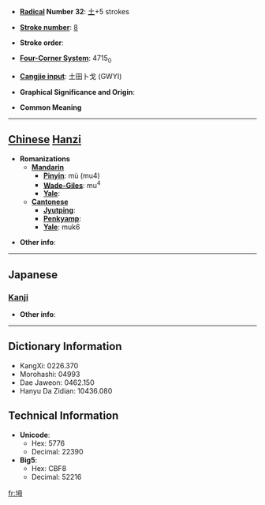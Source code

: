 * '''[[Wiktionary:Chinese radical index| Radical]] Number 32''': [[Wiktionary:Chinese radical index 土|土]]+5 strokes

* '''[[Wiktionary:Chinese total strokes index|Stroke number]]''': [[Wiktionary:Chinese total strokes index 8|8]]

* '''Stroke order''': 

* '''[[Wiktionary:Chinese four corner index|Four-Corner System]]''': 4715<sub>0</sub>

* '''[[Wiktionary:Chinese Cangjie index|Cangjie input]]''': 土田卜戈 (GWYI)

* '''Graphical Significance and Origin''': 

* '''Common Meaning'''

----

== [[Chinese]] [[Hanzi]] ==

* '''Romanizations'''
** '''[[Mandarin]]'''
*** '''[[Pinyin]]''': mù (mu4)
*** '''[[Wade-Giles]]''': mu<sup>4</sup>
*** '''[[Yale]]''': 
** '''[[Cantonese]]'''
*** '''[[Jyutping]]''':
*** '''[[Penkyamp]]''': 
*** '''[[Yale]]''': muk6

* '''Other info''': 

----

==Japanese==
===[[Kanji]]===
{{kanji|on readings=[[ぼく]] (boku), [[もく]] (moku)
|kun readings=
}}

* '''Other info''':  

----

== Dictionary Information ==

* KangXi: 0226.370
* Morohashi: 04993
* Dae Jaweon: 0462.150
* Hanyu Da Zidian: 10436.080

== Technical Information ==

* '''Unicode''':
** Hex: 5776
** Decimal: 22390
* '''Big5''':
** Hex: CBF8
** Decimal: 52216

[[fr:坶]]